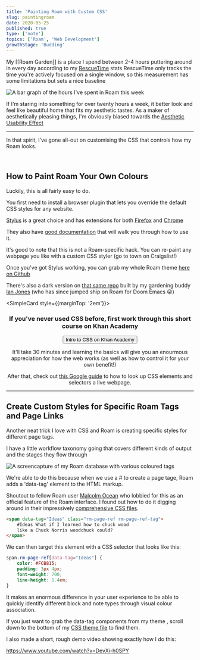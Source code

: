 ```yaml
---
title: 'Painting Roam with Custom CSS'
slug: paintingroam
date: 2020-05-25
published: true
type: ['note']
topics: ['Roam', 'Web Development']
growthStage: 'Budding'
---
```


My [[Roam Garden]] is a place I spend between 2-4 hours puttering around in every day according to my <a href="https://www.rescuetime.com/">RescueTime</a> stats <Footnote idName={1}>RescueTime only tracks the time you're actively focused on a single window, so this measurement has some limitations but sets a nice baseline</Footnote>

<Image alt="A bar graph of the hours I've spent in Roam this week" src="https://res.cloudinary.com/dg3gyk0gu/image/upload/c_scale,w_660/v1590188743/maggieappleton.com/notes/roamhours.png" />

<p>If I'm staring into something for over twenty hours a week, it better look and feel like beautiful home that fits my aesthetic tastes. <Footnote idName={2}>As a maker of aesthetically pleasing things, I'm obviously biased towards the  <a href="https://en.wikipedia.org/wiki/Aesthetic%E2%80%93usability_effect">Aesthetic Usability Effect</a></Footnote></p>

---

In that spirit, I've gone all-out on customising the CSS that controls how my Roam looks.

<ImageFrame alt="A screen capture of my visual styling system in Roam" src="https://res.cloudinary.com/dg3gyk0gu/image/upload/c_scale,w_1720/v1590188713/maggieappleton.com/notes/roam_theme_maggie.png" />

<br />

<h2>How to Paint Roam Your Own Colours</h2>

<p>Luckily, this is all fairly easy to do.</p>

You first need to install a browser plugin that lets you override the default CSS styles for any website.

<p><a href="https://github.com/openstyles/stylus/">Stylus</a> is a great choice and has extensions for both <a href="https://addons.mozilla.org/en-GB/firefox/addon/styl-us/">Firefox</a> and <a href="https://chrome.google.com/webstore/detail/stylus/clngdbkpkpeebahjckkjfobafhncgmne?hl=en">Chrome</a></p>

<ImageFrame alt="A screen capture of the stylus interface" src="https://res.cloudinary.com/dg3gyk0gu/image/upload/c_scale,w_1720/v1590188865/maggieappleton.com/notes/stylus.png" />

They also have <a href="https://github.com/openstyles/stylus/wiki/Editor">good documentation</a> that will walk you through how to use it.

It's good to note that this is not a Roam-specific hack.  You can re-paint any webpage you like with a custom CSS styler (go to town on Craigslist!)

Once you've got Stylus working, you can grab my whole Roam theme <a href="https://github.com/theianjones/roam-research-themes/blob/master/mappletons.css">here on Github</a>

There's also a dark version on <a href="https://github.com/theianjones/roam-research-themes">that same repo</a> built by my gardening buddy <a href="https://www.ianjones.us/">Ian Jones</a> (who has since jumped ship on Roam for Doom Emacs <span>😜</span>)

<SimpleCard style={{marginTop: '2em'}}>

<Center>

### If you've never used CSS before, first work through this short course on Khan Academy

<p><a noTip href="https://www.khanacademy.org/computing/computer-programming/html-css/intro-to-css/pt/css-basics"><button style={{marginTop: '0.2em'}}>Intro to CSS on Khan Academy</button> </a></p>

<p>It'll take 30 minutes and learning the basics will give you an enourmous appreciation for how the web works (as well as how to control it for your own benefit!)</p>

<p>After that, check out <a href="https://developers.google.com/web/tools/chrome-devtools/css">this Google guide</a> to how to look up CSS elements and selectors a live webpage.</p>

</Center>

</SimpleCard>


---


## Create Custom Styles for Specific Roam Tags and Page Links

Another neat trick I love with CSS and Roam is creating specific styles for different page tags.

I have a little workflow taxonomy going that covers different kinds of output and the stages they flow through

<Image alt="A screencapture of my Roam database with various coloured tags" src="https://res.cloudinary.com/dg3gyk0gu/image/upload/c_scale,w_1457/v1590193543/maggieappleton.com/notes/datatags.png" />


<p>We're able to do this because when we use a # to create a page tage, Roam adds a 'data-tag' element to the HTML markup.</p>
<Subtext>Shoutout to fellow Roam user <a href="https://malcolmocean.com/">Malcolm Ocean</a> who lobbied for this as an official feature of the Roam interface. I found out how to do it digging around in their impressively <a href="https://gist.github.com/malcolmocean/03d777a1c8f89be8c98e3d89d6821607">comprehensive CSS files</a>.</Subtext>

```html
<span data-tag="Ideas" class="rm-page-ref rm-page-ref-tag">  
    #Ideas What if I learned how to chuck wood
    like a Chuck Norris woodchuck could? 
</span>
```

We can then target this element with a CSS selector that looks like this:

```css
span.rm-page-ref[data-tag="Ideas"] {
    color: #FCB815;
    padding: 3px 4px;
    font-weight: 700;
    line-height: 1.4em;
}
```

It makes an enormous difference in your user experience to be able to quickly identify different block and note types through visual colour association.

If you just want to grab the data-tag components from my theme , scroll down to the bottom of my <a href="https://github.com/theianjones/roam-research-themes/blob/master/mappletons.css">CSS theme file</a> to find them.

I also made a short, rough demo video showing exactly how I do this:

https://www.youtube.com/watch?v=DevXi-h0SPY

